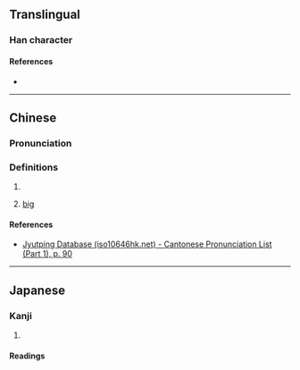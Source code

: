 {{character info/new}}
==Translingual==

===Han character===
{{Han char|rn=37|rad=大|as=04|sn=7|four=|canj=KAU,XKAU|ids=⿱大巴}}

====References====
* {{Han ref|kx=0250.130|dkj=05866|dj=0509.190|hdz=10531.040|uh=593F|ud=22847}}

----

==Chinese==
{{zh-forms}}

===Pronunciation===
{{zh-pron
|m=bā
|m-s=
|dg=
|c=baa1
|c-t=
|g=
|h=pfs=
|j=
|mb=
|md=
|mn=
|mn-t=
|w=
|x=
|mc=y
|oc=y
|cat=a
}}

===Definitions===
{{zh-hanzi}}

# {{zh-only|奤夿屯|[[Habatun]] {{gloss|village in Changping District, Beijing}}}}
# {{zh-hg}} [[big]]

====References====
* [http://www.iso10646hk.net/jp/document/download.jsp Jyutping Database (iso10646hk.net) - Cantonese Pronunciation List (Part 1), p. 90]

----

==Japanese==

===Kanji===
{{ja-kanji|grade=|rs=大04}}

# {{defn|lang=ja|sort=大04}}

====Readings====
{{ja-readings
|goon=へ
|kanon=は
|kun=おお-き.い<おほ-き.い}}